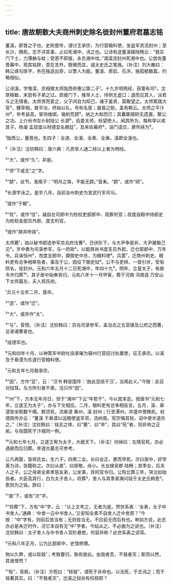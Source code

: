 ```yaml
---
---
---
```

title: 唐故朝散大夫商州刺史除名徙封州董府君墓志铭
---







董溪，即晋之子也，史附晋传，谓讨王承宗，为行营粮料使，坐盗军资流封州；至长沙，赐死。志不详其事，止曰死湘中，讳之也。公诗有送董溪婿陆畅云：“我实门下士，力薄蚋与蚊；受恩不即报，永负湘中坟。”谓溪流封州死湘中也。公尝佐董晋幕中，观其铭辞，意在言外，既微而显，诚太史氏之笔哉。〔补注〕刘大櫆曰：韩公琢句炼字，务在独造出奇，以警人为能。董溪、房启、石洪、独孤郁数篇，约略相似。

公讳溪，字惟深，丞相赠太师陇西恭惠公第二子¹。十九岁明两经，获第有司²。沈厚精敏，未尝有子弟之过。宾接门下，推举人士，侍侧无虚口；退而见其人，淡若与之无情者。太师贤而爱之，父子间自为知己，诸子虽贤，莫敢望之。太师累践大官³，臻宰相，致平治，终始以礼，号称名臣；晨昏之助，盖有赖云。太师之平汴州⁴，年考益高，挈持维纲，锄削荒颣⁵，纳之大和而已；其囊箧细碎无遗漏，繄公之功。上介尚书左仆射陆公 长源⁶，齿差太师，标望绝人，闻其所为，每称举以戒其子。杨凝 孟叔度以材德显名朝廷⁷，及来佐幕府⁸，诣门请交，屏所挟为⁹。

¹陇西公，董晋也。生四子：全道、全湲、全素、全澥。溪即全湲也。

²〔补注〕沈钦韩曰：唐六典：凡贡举人通二经以上者为明经。

³“大”，或作“久”，非是。

⁴“师”下或无“之”字。

⁵“颣”，丝节。淮南子：“明月之珠，不能无颣。”音耒。“颣”，或作“顽”。

⁶长源字泳之。是岁八月，自前汝州刺史为宣武行军司马。

⁷或作“于朝”。

⁸“佐”，或作“往”。凝自左司郎中为检校吏部郎中、观察判官；叔度自殿中侍郎史为检校金部员外郎、度支判官。

⁹或作“屏弃所挟”。

太师薨¹，始以秘书郎选参军京兆府法曹²，日伏阶下，与大尹争是非，大尹屡黜己见³。岁中奏为司录参军，与一府政⁴。以能拜尚书度支员外郎，迁仓部郎中、万年令。兵诛恒州⁵，改度支郎中，摄御史中丞，为粮料使⁶。兵罢⁷，迁商州刺史。粮料吏有忿争相牵告者，事及于公，因征下御史狱⁸。公不与吏辨，一皆引伏，受垢除名，徙封州。元和六年五月十二日死湘中，年四十九⁹。明年，立皇太子，有赦令许归葬¹⁰。其子居中始奉丧归，元和八年十一月甲寅，葬于河南 河南县 万安山下太师墓左，夫人郑氏祔。

¹贞元十五年二月，晋卒。

²“选”，或作“迁”。

³“大”，或并作“太”。

⁴“与”，音预。〔补注〕沈钦韩曰：京兆司录参军，盖当古之五官掾及公府之西曹，总录诸曹者也。

⁵成德军也。

⁶元和四年十月，以神策军中尉吐突承璀为镇州行营招讨处置使，征王承宗。以溪及于皋谟为东道行营粮料使。

⁷元和五年七月赦承宗。

⁸“因”，方作“显”，云：“汉书 韩安国传：‘由此显结于汉’，当用此义。”今按：此召对狱耳。与方所引者不类，当只作“因”。

⁹“州”下，方本无年月日，但于“湘中”下云“年若干”，今以晁本定。按唐书“元和七年，立遂王为太子”，亦与下文相应。二月，粮料吏有忿争相告言。五月，溪、皋谟皆坐赃数千缗。敕贷死，流皋谟 春州，溪 封州；行至潭州，并遣中使赐死。权德舆传亦云：“董溪 于皋谟以运粮使盗军资，流岭南。宪宗悔其轻，诏中使半道杀之。”〔补注〕沈钦韩曰：铭志之体，曰“薨”、曰“卒”，其曰“死”者，则非命之正矣。与张圆死于汴城同一例。

¹⁰元和七年七月，立遂王宥为太子，大赦天下。〔补注〕何焯曰：左降官死，亦必遇赦而后归葬。李道古墓志可参考。

公凡再娶，皆郑氏女。生六子，四男二女。长曰全正，惠而早死。次曰居中，好学善为诗，张籍称之。次曰从直¹、曰居敬，尚小。长女嫁吴郡 陆畅；其季女，后夫人之子。公之母弟全素孝慈友弟，公坐事，弃同官令归。公殁比葬三年，哭泣如始丧者。大臣高其行，白为太子舍人。将葬²，舍人与其季弟澥问铭于太史氏韩愈³。愈则为之铭。辞曰：

¹“直”下，或有“次”字。

²“将葬”下，方有“中”字，云：“以上文考之，无者为是。然世系表：‘全素，太子中书舍人。’通典：‘中舍一云中书舍人。’又安知全素不自舍人迁中舍邪？”今按：“中”字有，则前后皆当有；无则皆当无。不应前无而后有也。审如方说，此志亦必是未迁时作，况它本自有无“中”字者。今姑从之。不必曲为之说也。〔补注〕沈钦韩曰：太子舍人与中书舍人官阶悬绝，何容并称？此世系表之谬耳。

³元和八年正月，公为比部郎中，史馆修撰。

物以久弊，或以轹毁¹；考致要归，孰有彼此。由我者吾，不我者天；斯而以然，其谁使然？

¹“轹”，音枥。〔补注〕方苞曰：“轹毁”，谓死于非命也。以法死，于志讳之；而于铭著其实。曰：“不我者天”，岂溪之狱尚有枉桡耶？